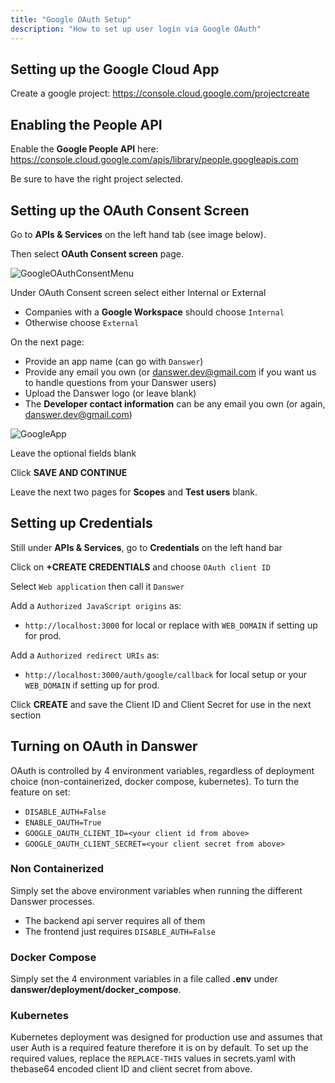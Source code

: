 ```yaml
---
title: "Google OAuth Setup"
description: "How to set up user login via Google OAuth"
---
```


## Setting up the Google Cloud App
Create a google project: https://console.cloud.google.com/projectcreate


## Enabling the People API
Enable the **Google People API** here: https://console.cloud.google.com/apis/library/people.googleapis.com

Be sure to have the right project selected.


## Setting up the OAuth Consent Screen
Go to **APIs & Services** on the left hand tab (see image below).

Then select **OAuth Consent screen** page.

![GoogleOAuthConsentMenu](/images/google_oauth_setup/GoogleOAuthConsentMenu.png)

Under OAuth Consent screen select either Internal or External
- Companies with a **Google Workspace** should choose `Internal`
- Otherwise choose `External`

On the next page:
- Provide an app name (can go with `Danswer`)
- Provide any email you own (or danswer.dev@gmail.com if you want us to handle questions from your Danswer users)
- Upload the Danswer logo (or leave blank)
- The **Developer contact information** can be any email you own (or again, danswer.dev@gmail.com)

![GoogleApp](/images/google_oauth_setup/GoogleApp.png)

Leave the optional fields blank

Click **SAVE AND CONTINUE**

Leave the next two pages for **Scopes** and **Test users** blank.


## Setting up Credentials
Still under **APIs & Services**, go to **Credentials** on the left hand bar

Click on **+CREATE CREDENTIALS** and choose `OAuth client ID`

Select `Web application` then call it `Danswer`

Add a `Authorized JavaScript origins` as:
- `http://localhost:3000` for local or replace with `WEB_DOMAIN` if setting up for prod.

Add a `Authorized redirect URIs` as:
- `http://localhost:3000/auth/google/callback` for local setup or your `WEB_DOMAIN` if setting up for prod.

Click **CREATE** and save the Client ID and Client Secret for use in the next section


## Turning on OAuth in Danswer
OAuth is controlled by 4 environment variables, regardless of deployment choice
(non-containerized, docker compose, kubernetes). To turn the feature on set:
- `DISABLE_AUTH=False`
- `ENABLE_OAUTH=True`
- `GOOGLE_OAUTH_CLIENT_ID=<your client id from above>`
- `GOOGLE_OAUTH_CLIENT_SECRET=<your client secret from above>`


### Non Containerized
Simply set the above environment variables when running the different Danswer processes.
- The backend api server requires all of them
- The frontend just requires `DISABLE_AUTH=False`


### Docker Compose
Simply set the 4 environment variables in a file called **.env** under **danswer/deployment/docker_compose**.


### Kubernetes
Kubernetes deployment was designed for production use and assumes that user Auth is a required feature therefore it is
on by default. To set up the required values, replace the `REPLACE-THIS` values in secrets.yaml with thebase64 encoded
client ID and client secret from above.
